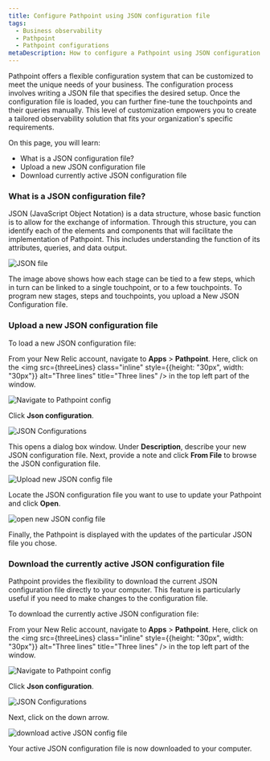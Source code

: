 ```yaml
---
title: Configure Pathpoint using JSON configuration file
tags:
  - Business observability
  - Pathpoint
  - Pathpoint configurations
metaDescription: How to configure a Pathpoint using JSON configuration file.
---
```









Pathpoint offers a flexible configuration system that can be customized to meet the unique needs of your business. The configuration process involves writing a JSON file that specifies the desired setup. Once the configuration file is loaded, you can further fine-tune the touchpoints and their queries manually. 
This level of customization empowers you to create a tailored observability solution that fits your organization's specific requirements.

On this page, you will learn:
- What is a JSON configuration file?
- Upload a new JSON configuration file
- Download currently active JSON configuration file

### What is a JSON configuration file?

JSON (JavaScript Object Notation) is a data structure, whose basic function is to allow for the exchange of information. Through this structure, you can identify each of the elements and components that will facilitate the implementation of Pathpoint. 
This includes understanding the function of its attributes, queries, and data output. 

<img
  title="JSON file"
  alt="JSON file"
  src={jsonfile}
/>

The image above shows how each stage can be tied to a few steps, which in turn can be linked to a single touchpoint, or to a few touchpoints.
To program new stages, steps and touchpoints, you upload a New JSON Configuration file.

### Upload a new JSON configuration file

To load a new JSON configuration file:

<Steps>

<Step>

From your New Relic account, navigate to **Apps** > **Pathpoint**. Here, click on the <img src={threeLines} class="inline" style={{height: "30px", width: "30px"}} alt="Three lines" title="Three lines" /> in the top left part of the window.

<img
  title="Navigate to Pathpoint config"
  alt="Navigate to Pathpoint config"
  src={pathpointConfig}
/>

</Step>

<Step>

Click **Json configuration**.

<img
  title="JSON Configurations"
  alt="JSON Configurations"
  src={jsonConfig}
/>

</Step>

<Step>

This opens a dialog box window. Under **Description**, describe your new JSON configuration file. Next, provide a note and click **From File** to browse the JSON configuration file.

<img
  title="Upload new JSON config file"
  alt="Upload new JSON config file"
  src={uploadJson}
/>

</Step>

<Step>

Locate the JSON configuration file you want to use to update your Pathpoint and click **Open**.

<img
  title="open new JSON config file"
  alt="open new JSON config file"
  src={openFile}
/>

</Step>

Finally, the Pathpoint is displayed with the updates of the particular JSON file you chose.

</Steps>

### Download the currently active JSON configuration file

Pathpoint provides the flexibility to download the current JSON configuration file directly to your computer. This feature is particularly useful if you need to make changes to the configuration file.

To download the currently active JSON configuration file:

<Steps>

<Step>

From your New Relic account, navigate to **Apps** > **Pathpoint**. Here, click on the <img src={threeLines} class="inline" style={{height: "30px", width: "30px"}} alt="Three lines" title="Three lines" /> in the top left part of the window.

<img
  title="Navigate to Pathpoint config"
  alt="Navigate to Pathpoint config"
  src={pathpointConfig}
/>

</Step>

<Step>

Click **Json configuration**.

<img
  title="JSON Configurations"
  alt="JSON Configurations"
  src={jsonConfig}
/>

</Step>

<Step>

Next, click on the down arrow.

<img
  title="download active JSON config file"
  alt="download active JSON config file"
  src={downloadFile}
/>

</Step>

Your active JSON configuration file is now downloaded to your computer.

</Steps>

